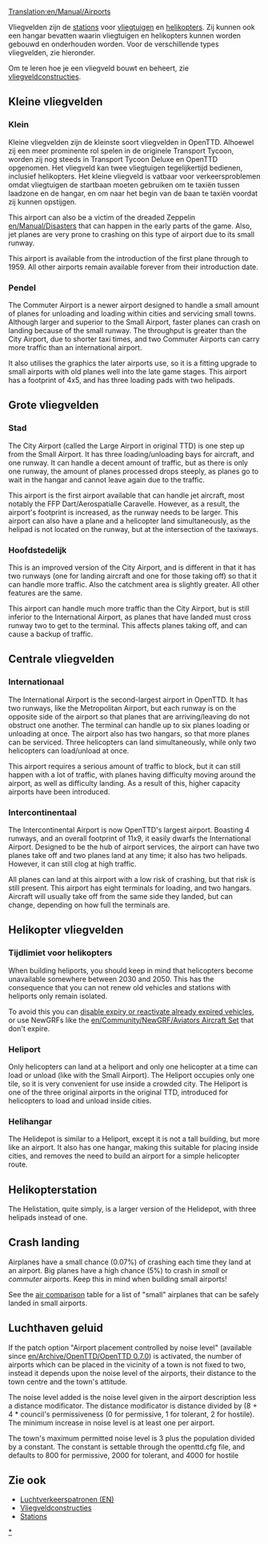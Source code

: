 [[Translation:en/Manual/Airports]]
{{nl/Vertaling|en/Manual/Airports|13}}

Vliegvelden zijn de [[nl/Manual/Stations|stations]] voor [[nl/Manual/Vliegtuigen|vliegtuigen]] en [[nl/Manual/Vliegtuigen|helikopters]]. Zij kunnen ook een hangar bevatten waarin vliegtuigen en helikopters kunnen worden gebouwd en onderhouden worden. Voor de verschillende types vliegvelden, zie hieronder.

Om te leren hoe je een vliegveld bouwt en beheert, zie [[nl/Manual/Bouw vliegveld|vliegveldconstructies]].

==Kleine vliegvelden==

===Klein===
{{nl/Manual/Vliegveld|Fullname=Klein vliegveld|image=en/Manual/Airport s.png|Entry=|Runways=1|Ramps=2|Heli=1 (at terminals)|size=3 x 4|hangars=1|catchment=4|noise=3}}

Kleine vliegvelden zijn de kleinste soort vliegvelden in OpenTTD. Alhoewel zij een meer prominente rol spelen in de originele Transport Tycoon, worden zij nog steeds in Transport Tycoon Deluxe en OpenTTD opgenomen. Het vliegveld kan twee vliegtuigen tegelijkertijd bedienen, inclusief helikopters. Het kleine vliegveld is vatbaar voor verkeersproblemen omdat vliegtuigen de startbaan moeten gebruiken om te taxiën tussen laadzone en de hangar, en om naar het begin van de baan te taxiën voordat zij kunnen opstijgen.

This airport can also be a victim of the dreaded Zeppelin [[en/Manual/Disasters]] that can happen in the early parts of the game. Also, jet planes are very prone to crashing on this type of airport due to its small runway.

This airport is available from the introduction of the first plane through to 1959. All other airports remain available forever from their introduction date.

{{en/-}}

===Pendel===
{{nl/Manual/Vliegveld|Fullname=Pendel vliegveld|image=en/Manual/Commuterairport.png|imagewidth=300px|Entry=1983|Runways=1|Ramps=3|Heli=2|size=4 x 5|hangars=1|catchment=4|noise=4}}

The Commuter Airport is a newer airport designed to handle a small amount of planes for unloading and loading within cities and servicing small towns. Although larger and superior to the Small Airport, faster planes can crash on landing because of the small runway. The throughput is greater than the City Airport, due to shorter taxi times, and two Commuter Airports can carry more traffic than an international airport.

It also utilises the graphics the later airports use, so it is a fitting upgrade to small airports with old planes well into the late game stages. This airport has a footprint of 4x5, and has three loading pads with two helipads. 

{{en/-}}

==Grote vliegvelden==

===Stad===
{{nl/Manual/Vliegveld|Fullname=Stedelijk vliegveld|image=en/Manual/Airport c.png|imagewidth=300px|Entry=1955|Runways=1|Ramps=3|Heli=1 (at terminals)|size=6 x 6|hangars=1|catchment=5|noise=5}}

The City Airport (called the Large Airport in original TTD) is one step up from the Small Airport. It has three loading/unloading bays for aircraft, and one runway. It can handle a decent amount of traffic, but as there is only one runway, the amount of planes processed drops steeply, as planes go to wait in the hangar and cannot leave again due to the traffic.

This airport is the first airport available that can handle jet aircraft, most notably the FFP Dart/Aerospatialle Caravelle. However, as a result, the airport's footprint is increased, as the runway needs to be larger. This airport can also have a plane and a helicopter land simultaneously, as the helipad is not located on the runway, but at the intersection of the taxiways.

{{en/-}}

===Hoofdstedelijk===
{{nl/Manual/Vliegveld|Fullname=Hoofdstedelijk vliegveld|image=en/Manual/Airport m.png|imagewidth=300px|Entry=1980|Runways=2|Ramps=3|Heli=1 (at terminals)|size=6 x 6|hangars=1|catchment=6|noise=8}}

This is an improved version of the City Airport, and is different in that it has two runways (one for landing aircraft and one for those taking off) so that it can handle more traffic. Also the catchment area is slightly greater. All other features are the same.

This airport can handle much more traffic than the City Airport, but is still inferior to the International Airport, as planes that have landed must cross runway two to get to the terminal. This affects planes taking off, and can cause a backup of traffic.

{{en/-}}

==Centrale vliegvelden==

===Internationaal===
{{nl/Manual/Vliegveld|Fullname=Internationaal vliegveld|image=en/Manual/Airport i.png|imagewidth=300px|Entry=1990|Runways=2|Ramps=6|Heli=2|size=7 x 7|hangars=2|catchment=8|noise=17}}

The International Airport is the second-largest airport in OpenTTD. It has two runways, like the Metropolitan Airport, but each runway is on the opposite side of the airport so that planes that are arriving/leaving do not obstruct one another. The terminal can handle up to six planes loading or unloading at once. The airport also has two hangars, so that more planes can be serviced. Three helicopters can land simultaneously, while only two helicopters can load/unload at once.

This airport requires a serious amount of traffic to block, but it can still happen with a lot of traffic, with planes having difficulty moving around the airport, as well as difficulty landing. As a result of this, higher capacity airports have been introduced.
{{en/-}}

===Intercontinentaal===
{{nl/Manual/Vliegveld|Fullname=Intercontinentaal vliegveld|image=en/Manual/Intercontinentalairport.png|imagewidth=300px|Entry=2002|Runways=4 (two takeoff, two landing)|Ramps=8|Heli=2|size=11 x 9|hangars=2|catchment=10|noise=25}}

The Intercontinental Airport is now OpenTTD's largest airport. Boasting 4 runways, and an overall footprint of 11x9, it easily dwarfs the International Airport. Designed to be the hub of airport services, the airport can have two planes take off and two planes land at any time; it also has two helipads. However, it can still clog at high traffic.

All planes can land at this airport with a low risk of crashing, but that risk is still present. This airport has eight terminals for loading, and two hangars. Aircraft will usually take off from the same side they landed, but can change, depending on how full the terminals are.

{{en/-}}

==Helikopter vliegvelden==
===Tijdlimiet voor helikopters===
When building heliports, you should keep in mind that helicopters become unavailable somewhere between 2030 and 2050. This has the consequence that you can not renew old vehicles and stations with heliports only remain isolated.

To avoid this you can [[en/Archive/Manual/Settings/Never expire vehicles|disable expiry or reactivate already expired vehicles]], or use NewGRFs like the [[en/Community/NewGRF/Aviators Aircraft Set]] that don't expire.

===Heliport===
{{nl/Manual/Vliegveld|Fullname=Heliport|image=en/Manual/Heliport.png|Entry=1963|Runways=N/A|Ramps=N/A|Heli=1|size=1 x 1|hangars=N/A|catchment=4|noise=1}}

Only helicopters can land at a heliport and only one helicopter at a time can load or unload (like with the Small Airport). The Heliport occupies only one tile, so it is very convenient for use inside a crowded city. The Heliport is one of the three original airports in the original TTD, introduced for helicopters to load and unload inside cities.

{{en/-}}

===Helihangar===
{{nl/Manual/Vliegveld|Fullname=Helihangar|image=en/Manual/Helidepot.png|Entry=1976|Runways=N/A|Ramps=N/A|Heli=1|size=2 x 2|hangars=1|catchment=4|noise=2}}

The Helidepot is similar to a Heliport, except it is not a tall building, but more like an airport. It also has one hangar, making this suitable for placing inside cities, and removes the need to build an airport for a simple helicopter route.

{{en/-}}

==Helikopterstation==
{{nl/Manual/Vliegveld|Fullname=Helikopterstation|image=en/Manual/Helistation.png|Entry=1980|Runways=N/A|Ramps=N/A|Heli=3|size=2 x 4|hangars=1|catchment=4|noise=3}}

The Helistation, quite simply, is a larger version of the Helidepot, with three helipads instead of one.

{{en/-}}

==Crash landing==
Airplanes have a small chance (0.07%) of crashing each time they land at an airport. Big planes have a high chance (5%) to crash in ''small'' or ''commuter'' airports.  Keep this in mind when building small airports!

See the [[en/Manual/Base Set/Aircraft/Air Comparison|air comparison]] table for a list of "small" airplanes that can be safely landed in small airports.

==Luchthaven geluid==
If the patch option "Airport placement controlled by noise level" (available since [[en/Archive/OpenTTD/OpenTTD 0.7.0]]) is activated, the number of airports which can be placed in the vicinity of a town is not fixed to two, instead it depends upon the noise level of the airports, their distance to the town centre and the town's attitude.

The noise level added is the noise level given in the airport description less a distance modificator. The distance modificator is distance divided by (8 + 4 * council's permissiveness (0 for permissive, 1 for tolerant, 2 for hostile). The minimum increase in noise level is at least one per airport.

The town's maximum permitted noise level is 3 plus the population divided by a constant. The constant is settable through the openttd.cfg file, and defaults to 800 for permissive, 2000 for tolerant, and 4000 for hostile
{{en/Feature|0.7}}

==Zie ook==
*[[en/Air Traffic Patterns|Luchtverkeerspatronen (EN)]]
*[[nl/Manual/Bouw vliegveld|Vliegveldconstructies]]
*[[nl/Manual/Stations|Stations]]

[[Category:nl/Manual/Vliegtuigen|*]]
